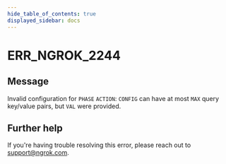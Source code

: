 ```yaml
---
hide_table_of_contents: true
displayed_sidebar: docs
---
```



# ERR_NGROK_2244

## Message

Invalid configuration for `PHASE` `ACTION`: `CONFIG` can have at most `MAX` query key/value pairs, but `VAL` were provided.

<ErrorDetails error="err_ngrok_2244" />

## Further help

If you're having trouble resolving this error, please reach out to [support@ngrok.com](mailto:support@ngrok.com?subject=Help%20with%20ERR_NGROK_2244).
